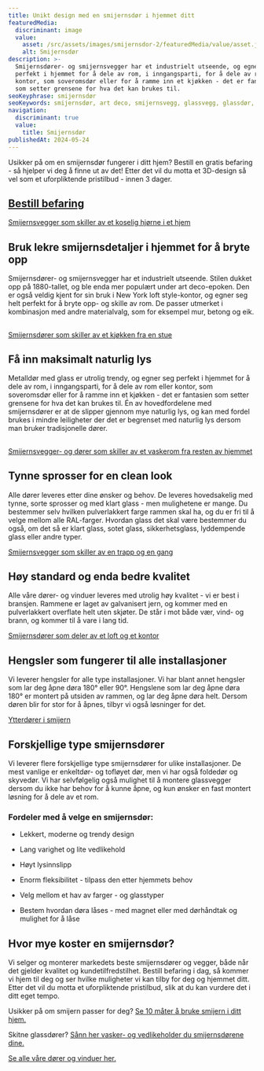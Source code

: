 ```yaml
---
title: Unikt design med en smijernsdør i hjemmet ditt
featuredMedia:
  discriminant: image
  value:
    asset: /src/assets/images/smijernsdor-2/featuredMedia/value/asset.jpg
    alt: Smijernsdør
description: >-
  Smijernsdører- og smijernsvegger har et industrielt utseende, og egner seg
  perfekt i hjemmet for å dele av rom, i inngangsparti, for å dele av rom eller
  kontor, som soveromsdør eller for å ramme inn et kjøkken - det er fantasien
  som setter grensene for hva det kan brukes til.
seoKeyphrase: smijernsdør
seoKeywords: smijernsdør, art deco, smijernsvegg, glassvegg, glassdør, metalldør med glass
navigation:
  discriminant: true
  value:
    title: Smijernsdør
publishedAt: 2024-05-24
---
```


Usikker på om en smijernsdør fungerer i ditt hjem? Bestill en gratis befaring - så hjelper vi deg å finne ut av det! Etter det vil du motta et 3D-design så vel som et uforpliktende pristilbud - innen 3 dager.

## [Bestill befaring](https://www.glass.no/kontakt)

[Smijernsvegger som skiller av et koselig hjørne i et hjem](https://cdn.sanity.io/images/csbn9wp4/transformed-data/fd9d19bb8fa32a4dc61afcef2bf37c216c194408-1024x614.jpg)

## Bruk lekre smijernsdetaljer i hjemmet for å bryte opp

Smijernsdører- og smijernsvegger har et industrielt utseende. Stilen dukket opp på 1880-tallet, og ble enda mer populært under art deco-epoken. Den er også veldig kjent for sin bruk i New York loft style-kontor, og egner seg helt perfekt for å bryte opp- og skille av rom. De passer utmerket i kombinasjon med andre materialvalg, som for eksempel mur, betong og eik.

##

[Smijernsdører som skiller av et kjøkken fra en stue](https://cdn.sanity.io/images/csbn9wp4/transformed-data/b25ee1047ee6d575e88b989ec781fcb96832e699-2000x1000.jpg)

## Få inn maksimalt naturlig lys

Metalldør med glass er utrolig trendy, og egner seg perfekt i hjemmet for å dele av rom, i inngangsparti, for å dele av rom eller kontor, som soveromsdør eller for å ramme inn et kjøkken - det er fantasien som setter grensene for hva det kan brukes til. Én av hovedfordelene med smijernsdører er at de slipper gjennom mye naturlig lys, og kan med fordel brukes i mindre leiligheter der det er begrenset med naturlig lys dersom man bruker tradisjonelle dører.

##

[Smijernsvegger- og dører som skiller av et vaskerom fra resten av hjemmet](https://cdn.sanity.io/images/csbn9wp4/transformed-data/2d59938c04a01ec50e3dae681f4c42bda761524e-2000x1400.jpg)

## Tynne sprosser for en clean look

Alle dører leveres etter dine ønsker og behov. De leveres hovedsakelig med tynne, sorte sprosser og med klart glass - men mulighetene er mange. Du bestemmer selv hvilken pulverlakkert farge rammen skal ha, og du er fri til å velge mellom alle RAL-farger. Hvordan glass det skal være bestemmer du også, om det så er klart glass, sotet glass, sikkerhetsglass, lyddempende glass eller andre typer.

[Smijernsvegger som skiller av en trapp og en gang](https://cdn.sanity.io/images/csbn9wp4/transformed-data/faf9643f51fd62f2103e78ecff944e7991f9085e-2211x1500.jpg)

## Høy standard og enda bedre kvalitet

Alle våre dører- og vinduer leveres med utrolig høy kvalitet - vi er best i bransjen. Rammene er laget av galvanisert jern, og kommer med en pulverlakkert overflate helt uten skjøter. De står i mot både vær, vind- og brann, og kommer til å vare i lang tid.

[Smijernsdører som deler av et loft og et kontor](https://cdn.sanity.io/images/csbn9wp4/transformed-data/664459624679135a0b6cb7107afeff4a865f954c-7220x4060.jpg)

## Hengsler som fungerer til alle installasjoner

Vi leverer hengsler for alle type installasjoner. Vi har blant annet hengsler som lar deg åpne døra 180° eller 90°. Hengslene som lar deg åpne døra 180° er montert på utsiden av rammen, og lar deg åpne døra helt. Dersom døren blir for stor for å åpnes, tilbyr vi også løsninger for det.

[Ytterdører i smijern](https://cdn.sanity.io/images/csbn9wp4/transformed-data/646406033dc3350405f5e03bfe21c2a10b8df676-5486x3765.jpg)

## Forskjellige type smijernsdører

Vi leverer flere forskjellige type smijernsdører for ulike installasjoner. De mest vanlige er enkeltdør- og tofløyet dør, men vi har også foldedør og skyvedør. Vi har selvfølgelig også mulighet til å montere glassvegger dersom du ikke har behov for å kunne åpne, og kun ønsker en fast montert løsning for å dele av et rom.

### Fordeler med å velge en smijernsdør:

- Lekkert, moderne og trendy design

- Lang varighet og lite vedlikehold

- Høyt lysinnslipp

- Enorm fleksibilitet - tilpass den etter hjemmets behov

- Velg mellom et hav av farger - og glasstyper

- Bestem hvordan døra låses - med magnet eller med dørhåndtak og mulighet for å låse

## Hvor mye koster en smijernsdør?

Vi selger og monterer markedets beste smijernsdører og vegger, både når det gjelder kvalitet og kundetilfredstilhet. Bestill befaring i dag, så kommer vi hjem til deg og ser hvilke muligheter vi kan tilby for deg og hjemmet ditt. Etter det vil du motta et uforpliktende pristilbud, slik at du kan vurdere det i ditt eget tempo.

Usikker på om smijern passer for deg? [Se 10 måter å bruke smijern i ditt hjem.](/posts/10-mater-a-bruke-smijern-i-ditt-hjem)

Skitne glassdører? [Sånn her vasker- og vedlikeholder du smijernsdørene dine.](/posts/rengjoring-av-metalldor)

[Se alle våre dører og vinduer her.](/vinduer-og-dorer)

